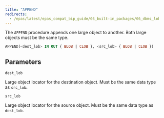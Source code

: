 ```yaml
---
title: "APPEND"
redirects:
  - /epas/latest/epas_compat_bip_guide/03_built-in_packages/06_dbms_lob/01_append/ #generated for docs/epas/reorg-role-use-case-mode
---
```


The `APPEND` procedure appends one large object to another. Both large objects must be the same type.

```sql
APPEND(<dest_lob> IN OUT { BLOB | CLOB }, <src_lob> { BLOB | CLOB })
```

## Parameters

`dest_lob`

 Large object locator for the destination object. Must be the same data type as `src_lob`.

`src_lob`

 Large object locator for the source object. Must be the same data type as `dest_lob`.
